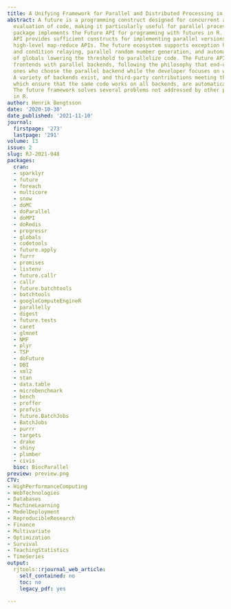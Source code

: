 ```yaml
---
title: A Unifying Framework for Parallel and Distributed Processing in R using Futures
abstract: A future is a programming construct designed for concurrent and asynchronous
  evaluation of code, making it particularly useful for parallel processing. The future
  package implements the Future API for programming with futures in R. This minimal
  API provides sufficient constructs for implementing parallel versions of well-established,
  high-level map-reduce APIs. The future ecosystem supports exception handling, output
  and condition relaying, parallel random number generation, and automatic identification
  of globals lowering the threshold to parallelize code. The Future API bridges parallel
  frontends with parallel backends, following the philosophy that end-users are the
  ones who choose the parallel backend while the developer focuses on what to parallelize.
  A variety of backends exist, and third-party contributions meeting the specifications,
  which ensure that the same code works on all backends, are automatically supported.
  The future framework solves several problems not addressed by other parallel frameworks
  in R.
author: Henrik Bengtsson
date: '2020-10-30'
date_published: '2021-11-10'
journal:
  firstpage: '273'
  lastpage: '291'
volume: 13
issue: 2
slug: RJ-2021-048
packages:
  cran:
  - sparklyr
  - future
  - foreach
  - multicore
  - snow
  - doMC
  - doParallel
  - doMPI
  - doRedis
  - progressr
  - globals
  - codetools
  - future.apply
  - furrr
  - promises
  - listenv
  - future.callr
  - callr
  - future.batchtools
  - batchtools
  - googleComputeEngineR
  - parallelly
  - digest
  - future.tests
  - caret
  - glmnet
  - NMF
  - plyr
  - TSP
  - doFuture
  - DBI
  - xml2
  - stan
  - data.table
  - microbenchmark
  - bench
  - proffer
  - profvis
  - future.BatchJobs
  - BatchJobs
  - purrr
  - targets
  - drake
  - shiny
  - plumber
  - civis
  bioc: BiocParallel
preview: preview.png
CTV:
- HighPerformanceComputing
- WebTechnologies
- Databases
- MachineLearning
- ModelDeployment
- ReproducibleResearch
- Finance
- Multivariate
- Optimization
- Survival
- TeachingStatistics
- TimeSeries
output:
  rjtools::rjournal_web_article:
    self_contained: no
    toc: no
    legacy_pdf: yes

---
```

